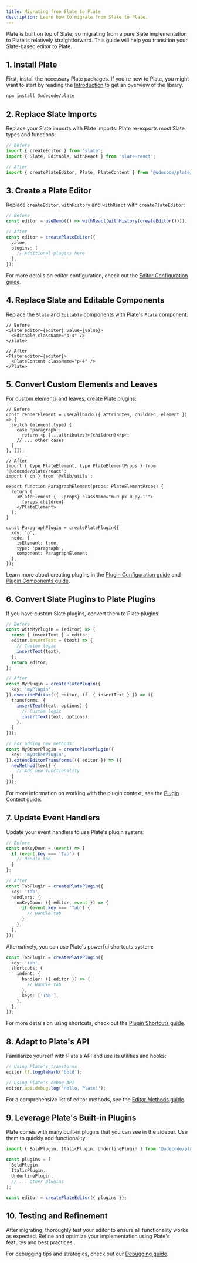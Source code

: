 ```yaml
---
title: Migrating from Slate to Plate
description: Learn how to migrate from Slate to Plate.
---
```


Plate is built on top of Slate, so migrating from a pure Slate implementation to Plate is relatively straightforward. This guide will help you transition your Slate-based editor to Plate.

## 1. Install Plate

First, install the necessary Plate packages. If you're new to Plate, you might want to start by reading the [Introduction](/docs/getting-started) to get an overview of the library.

```bash
npm install @udecode/plate
```

## 2. Replace Slate Imports

Replace your Slate imports with Plate imports. Plate re-exports most Slate types and functions:

```ts
// Before
import { createEditor } from 'slate';
import { Slate, Editable, withReact } from 'slate-react';

// After
import { createPlateEditor, Plate, PlateContent } from '@udecode/plate/react';
```

## 3. Create a Plate Editor

Replace `createEditor`, `withHistory` and `withReact` with `createPlateEditor`:

```ts
// Before
const editor = useMemo(() => withReact(withHistory(createEditor()))), []);

// After
const editor = createPlateEditor({
  value,
  plugins: [
    // Additional plugins here
  ],
});
```

For more details on editor configuration, check out the [Editor Configuration guide](/docs/editor).

## 4. Replace Slate and Editable Components

Replace the `Slate` and `Editable` components with Plate's `Plate` component:

```tsx
// Before
<Slate editor={editor} value={value}>
  <Editable className="p-4" />
</Slate>

// After
<Plate editor={editor}>
  <PlateContent className="p-4" />
</Plate>
```

## 5. Convert Custom Elements and Leaves

For custom elements and leaves, create Plate plugins:

```tsx
// Before
const renderElement = useCallback(({ attributes, children, element }) => {
  switch (element.type) {
    case 'paragraph':
      return <p {...attributes}>{children}</p>;
    // ... other cases
  }
}, []);

// After
import { type PlateElement, type PlateElementProps } from '@udecode/plate/react';
import { cn } from '@/lib/utils';

export function ParagraphElement(props: PlateElementProps) {
  return (
    <PlateElement {...props} className="m-0 px-0 py-1'">
      {props.children}
    </PlateElement>
  );
}

const ParagraphPlugin = createPlatePlugin({
  key: 'p',
  node: {
    isElement: true,
    type: 'paragraph',
    component: ParagraphElement,
  },
});
```

Learn more about creating plugins in the [Plugin Configuration guide](/docs/plugin) and [Plugin Components guide](/docs/plugin-components).

## 6. Convert Slate Plugins to Plate Plugins

If you have custom Slate plugins, convert them to Plate plugins:

```ts
// Before
const withMyPlugin = (editor) => {
  const { insertText } = editor;
  editor.insertText = (text) => {
    // Custom logic
    insertText(text);
  };
  return editor;
};

// After
const MyPlugin = createPlatePlugin({
  key: 'myPlugin',
}).overrideEditor(({ editor, tf: { insertText } }) => ({
  transforms: {
    insertText(text, options) {
      // Custom logic
      insertText(text, options);
    },
  }
}));

// For adding new methods:
const MyOtherPlugin = createPlatePlugin({
  key: 'myOtherPlugin',
}).extendEditorTransforms(({ editor }) => ({
  newMethod(text) {
    // Add new functionality
  }
}));
```

For more information on working with the plugin context, see the [Plugin Context guide](/docs/plugin-context).

## 7. Update Event Handlers

Update your event handlers to use Plate's plugin system:

```ts
// Before
const onKeyDown = (event) => {
  if (event.key === 'Tab') {
    // Handle tab
  }
};

// After
const TabPlugin = createPlatePlugin({
  key: 'tab',
  handlers: {
    onKeyDown: ({ editor, event }) => {
      if (event.key === 'Tab') {
        // Handle tab
      }
    },
  },
});
```

Alternatively, you can use Plate's powerful shortcuts system:

```ts
const TabPlugin = createPlatePlugin({
  key: 'tab',
  shortcuts: {
    indent: {
      handler: ({ editor }) => {
        // Handle tab
      },
      keys: ['Tab'],
    },
  },
});
```

For more details on using shortcuts, check out the [Plugin Shortcuts guide](/docs/plugin-shortcuts).

## 8. Adapt to Plate's API

Familiarize yourself with Plate's API and use its utilities and hooks:

```ts
// Using Plate's transforms
editor.tf.toggleMark('bold');

// Using Plate's debug API
editor.api.debug.log('Hello, Plate!');
```

For a comprehensive list of editor methods, see the [Editor Methods guide](/docs/editor-methods).

## 9. Leverage Plate's Built-in Plugins

Plate comes with many built-in plugins that you can see in the sidebar. Use them to quickly add functionality:

```ts
import { BoldPlugin, ItalicPlugin, UnderlinePlugin } from '@udecode/plate/react';

const plugins = [
  BoldPlugin,
  ItalicPlugin,
  UnderlinePlugin,
  // ... other plugins
];

const editor = createPlateEditor({ plugins });
```

## 10. Testing and Refinement

After migrating, thoroughly test your editor to ensure all functionality works as expected. Refine and optimize your implementation using Plate's features and best practices.

For debugging tips and strategies, check out our [Debugging guide](/docs/debugging).